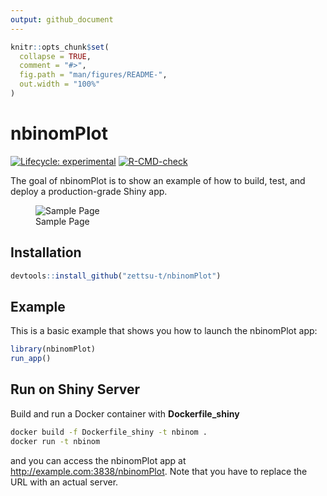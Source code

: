 ---
output: github_document
---

<!-- README.md is generated from README.Rmd. Please edit that file -->

```{r, include = FALSE}
knitr::opts_chunk$set(
  collapse = TRUE,
  comment = "#>",
  fig.path = "man/figures/README-",
  out.width = "100%"
)
```

# nbinomPlot

<!-- badges: start -->
[![Lifecycle: experimental](https://img.shields.io/badge/lifecycle-experimental-orange.svg)](https://lifecycle.r-lib.org/articles/stages.html#experimental)
[![R-CMD-check](https://github.com/zettsu-t/nbinomPlot/workflows/R-CMD-check/badge.svg)](https://github.com/zettsu-t/nbinomPlot/actions)
<!-- badges: end -->

The goal of nbinomPlot is to show an example of how to build, test, and deploy a production-grade Shiny app.

![Sample Page](man/images/initital_screen.png)

## Installation

``` r
devtools::install_github("zettsu-t/nbinomPlot")
```

## Example

This is a basic example that shows you how to launch the nbinomPlot app:

```{r example, echo = TRUE, eval = FALSE}
library(nbinomPlot)
run_app()
```

## Run on Shiny Server

Build and run a Docker container with **Dockerfile_shiny**

```{bash build, echo = TRUE, eval = FALSE}
docker build -f Dockerfile_shiny -t nbinom .
docker run -t nbinom
```

and you can access the nbinomPlot app at [http://example.com:3838/nbinomPlot](http://example.com:3838/nbinomPlot). Note that you have to replace the URL with an actual server.
